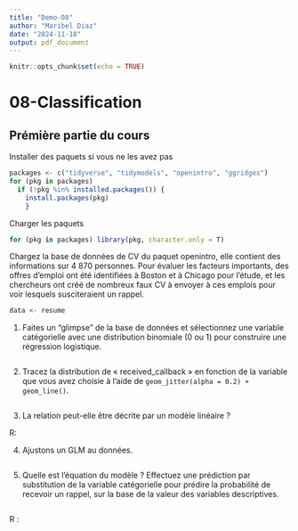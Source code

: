 ```yaml
---
title: "Demo-08"
author: "Maribel Diaz"
date: "2024-11-18"
output: pdf_document
---
```


```r
knitr::opts_chunk$set(echo = TRUE)
```

# 08-Classification

## Prémière partie du cours

Installer des paquets si vous ne les avez pas

```r
packages <- c("tidyverse", "tidymodels", "openintro", "ggridges")
for (pkg in packages)
  if (!pkg %in% installed.packages()) {
    install.packages(pkg)
    }
```

Charger les paquets

```r
for (pkg in packages) library(pkg, character.only = T)
```

Chargez la base de données de CV du paquet openintro, elle contient des informations sur 4 870 personnes. Pour évaluer les facteurs importants, des offres d'emploi ont été identifiées à Boston et à Chicago pour l'étude, et les chercheurs ont créé de nombreux faux CV à envoyer à ces emplois pour voir lesquels susciteraient un rappel.

```r
data <- resume
```

1.  Faites un "glimpse" de la base de données et sélectionnez une variable catégorielle avec une distribution binomiale (0 ou 1) pour construire une régression logistique.

```r

```

2.  Tracez la distribution de « received_callback » en fonction de la variable que vous avez choisie à l'aide de `geom_jitter(alpha = 0.2) + geom_line()`.

```r

```

3.  La relation peut-elle être décrite par un modèle linéaire ?

R:

4.  Ajustons un GLM au données.

```r

```

5.  Quelle est l'équation du modèle ? Effectuez une prédiction par substitution de la variable catégorielle pour prédire la probabilité de recevoir un rappel, sur la base de la valeur des variables descriptives.

```r

```

 R :


